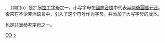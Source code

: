{{Infobox alphabet|alphabet=拉丁|uuc=0186|ulc=0254}}
'''{{Unicode|Ɔ}}''', '''{{Unicode|ɔ}}'''（開口o）是扩展[[拉丁字母|拉丁字母]]之一，小写字母在[[國際音標|國際音標]]中代表[[半開後圓唇元音|半開後圓唇元音]]。後來在不少非洲语言中，引入了这个符号作为字母，并添加了大写字母的版本。

{{Unicode|ɔ}} 也是[[非洲参考字母|非洲参考字母]]之一。

{{Latin alphabet}}

[[Category:不常见拉丁字母|OƆ]]
[[Category:音標符號|ɔ]]